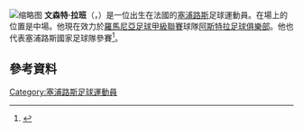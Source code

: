 [[File:Vincent_Laban_(2).jpg|缩略图]]
'''文森特·拉班'''（{{lang-el|Βίνσεντ Φαμπιάν Λαμπάν Μπουναίρ|Vincent Fabien Laban Bounayre}}，{{bd|1984年|9月9日}}）是一位出生在法國的[[塞浦路斯|塞浦路斯]]足球運動員。在場上的位置是中場。他現在效力於[[羅馬尼亞足球甲級聯賽|羅馬尼亞足球甲級聯賽]]球隊[[阿斯特拉足球俱樂部|阿斯特拉足球俱樂部]]。他也代表塞浦路斯國家足球隊參賽<ref>{{cite web |url=http://www.sigmalive.com/sports/football/cyprus/national%20teams/514354 |title=存档副本 |accessdate=2012-08-10 |deadurl=yes |archiveurl=https://web.archive.org/web/20131004221306/http://www.sigmalive.com/sports/football/cyprus/national%20teams/514354 |archivedate=2013-10-04 }}</ref>。
==參考資料==
{{Reflist}}

{{DEFAULTSORT: Laban, Vincent}}
[[Category:塞浦路斯足球運動員|Category:塞浦路斯足球運動員]]